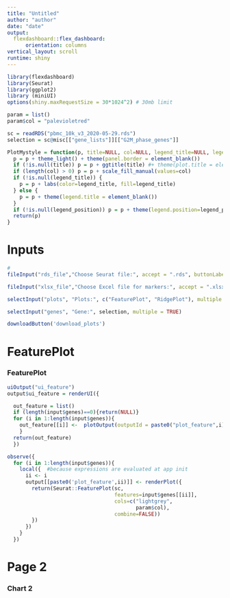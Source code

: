 ```yaml
---
title: "Untitled"
author: "author"
date: "date"
output: 
  flexdashboard::flex_dashboard:
      orientation: columns
vertical_layout: scroll
runtime: shiny
---
```


```r
library(flexdashboard)
library(Seurat)
library(ggplot2)
library (miniUI)
options(shiny.maxRequestSize = 30*1024^2) # 30mb limit

param = list()
param$col = "palevioletred"
```

```r
sc = readRDS("pbmc_10k_v3_2020-05-29.rds")
selection = sc@misc[["gene_lists"]][["G2M_phase_genes"]]
```

```r
PlotMystyle = function(p, title=NULL, col=NULL, legend_title=NULL, legend_position=NULL) {
  p = p + theme_light() + theme(panel.border = element_blank())
  if (!is.null(title)) p = p + ggtitle(title) #+ theme(plot.title = element_text(hjust=0.5))
  if (length(col) > 0) p = p + scale_fill_manual(values=col)
  if (!is.null(legend_title)) {
    p = p + labs(color=legend_title, fill=legend_title)
  } else {
    p = p + theme(legend.title = element_blank()) 
  }
  if (!is.null(legend_position)) p = p + theme(legend.position=legend_position)
  return(p)
}
```

Inputs {.sidebar data-width=500}
=====================================

```r
# 
fileInput("rds_file","Choose Seurat file:", accept = ".rds", buttonLabel = "Browse...")

fileInput("xlsx_file","Choose Excel file for markers:", accept = ".xlsx", buttonLabel = "Browse...")

selectInput("plots", "Plots:", c("FeaturePlot", "RidgePlot"), multiple = TRUE)

selectInput("genes", "Gene:", selection, multiple = TRUE)

downloadButton('download_plots')
```

FeaturePlot
=====================================  

### FeaturePlot
    
```r
  
uiOutput("ui_feature")
output$ui_feature = renderUI({

  out_feature = list()
  if (length(input$genes)==0){return(NULL)}
  for (i in 1:length(input$genes)){
    out_feature[[i]] <-  plotOutput(outputId = paste0("plot_feature",i))
    }
  return(out_feature)
  })

observe({
  for (i in 1:length(input$genes)){
    local({  #because expressions are evaluated at app init
      ii <- i
      output[[paste0('plot_feature',ii)]] <- renderPlot({
        return(Seurat::FeaturePlot(sc,
                                   features=input$genes[[ii]],
                                   cols=c("lightgrey",
                                          param$col),
                                   combine=FALSE))
        })
      })
    }
  })
```

Page 2
=====================================     

### Chart 2
    
```r
```